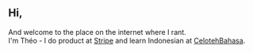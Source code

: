 ## Hi,
And welcome to the place on the internet where I rant.  
I'm Théo - I do product at [Stripe](https://www.stripe.com) and learn Indonesian at [CelotehBahasa](https://celotehbahasa.com). 